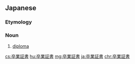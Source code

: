 ==Japanese==
{{ja-kanjitab|そつ|ぎょう|しょう|しょ|yomi=on}}

===Etymology===
{{compound|卒業|証書|t1=graduation|t2=certificate|lang=ja|sort=そつぎょうしょうしょ}}

===Noun===
{{ja-noun|そつぎょう しょうしょ}}

# [[diploma]]

[[cs:卒業証書]]
[[hu:卒業証書]]
[[mg:卒業証書]]
[[ja:卒業証書]]
[[chr:卒業証書]]